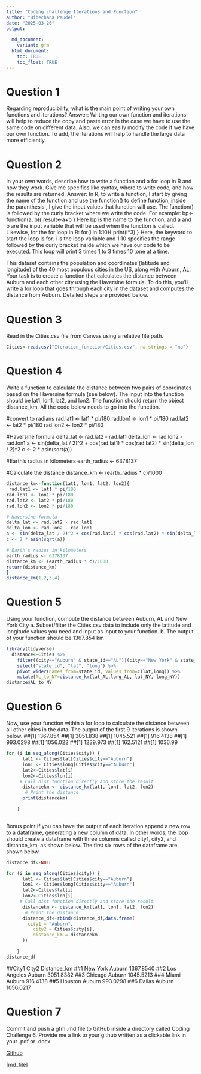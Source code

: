 ```yaml
---
title: "Coding challenge Iterations and Function"
author: "Bibechana Paudel"
date: "2025-03-26"
output: 
  
  md_document: 
    variant: gfm  
  html_document:
    toc: TRUE
    toc_float: TRUE
---
```


# Question 1

Regarding reproducibility, what is the main point of writing your own functions and iterations? 
Answer: Writing our own function and iterations will help to reduce the copy and paste error in the case we have to use the same code on different data. Also, we can easily modify the code if we have our own function. To add, the iterations will help to handle the large data more efficiently.   

# Question 2

In your own words, describe how to write a function and a for loop in R and how they work. Give me specifics like syntax, where to write code, and how the results are returned. 
Answer: In R, to write a function, I start by giving the name of the function and use the function() to define function, inside the paranthesis , I give the input values that function will use. The function() is followed by the curly bracket where we write the code. 
For example: bp<-function(a, b){
result<-a+b
}
Here bp is the name to the function, and a and b  are the input variable that will be used when the function is called. 
Likewise, for the for loop in R:
for(i in 1:10){
print(i*3)
}
Here, the keyword to start the loop is for. i is the loop variable and 1:10 specifies the range followed by the curly bracket inside which we have our code to be executed. This loop will print 3 times 1 to 3 times 10 ,one at a time. 

This dataset contains the population and coordinates (latitude and longitude) of the 40 most populous cities in the US, along with Auburn, AL. Your task is to create a function that calculates the distance between Auburn and each other city using the Haversine formula. To do this, you'll write a for loop that goes through each city in the dataset and computes the distance from Auburn. Detailed steps are provided below.

# Question 3

Read in the Cities.csv file from Canvas using a relative file path.
```r
Cities<-read.csv("Iteration_function/Cities.csv", na.strings = "na")
```

# Question 4

Write a function to calculate the distance between two pairs of coordinates based on the Haversine formula (see below). The input into the function should be lat1, lon1, lat2, and lon2. The function should return the object distance_km. All the code below needs to go into the function.

#convert to radians
rad.lat1 <- lat1 * pi/180
rad.lon1 <- lon1 * pi/180
rad.lat2 <- lat2 * pi/180
rad.lon2 <- lon2 * pi/180

#Haversine formula
delta_lat <- rad.lat2 - rad.lat1
delta_lon <- rad.lon2 - rad.lon1
a <- sin(delta_lat / 2)^2 + cos(rad.lat1) * cos(rad.lat2) * sin(delta_lon / 2)^2
c <- 2 * asin(sqrt(a)) 

#Earth's radius in kilometers
earth_radius <- 6378137

#Calculate the distance
distance_km <- (earth_radius * c)/1000
```r
distance_km<-function(lat1, lon1, lat2, lon2){
 rad.lat1 <- lat1 * pi/180
rad.lon1 <- lon1 * pi/180
rad.lat2 <- lat2 * pi/180
rad.lon2 <- lon2 * pi/180

# Haversine formula
delta_lat <- rad.lat2 - rad.lat1
delta_lon <- rad.lon2 - rad.lon1
a <- sin(delta_lat / 2)^2 + cos(rad.lat1) * cos(rad.lat2) * sin(delta_lon / 2)^2
c <- 2 * asin(sqrt(a)) 

# Earth's radius in kilometers
earth_radius <- 6378137
distance_km <- (earth_radius * c)/1000
return(distance_km)
}
distance_km(1,2,3,4)
```


# Question 5
Using your function, compute the distance between Auburn, AL and New York City 
a.	Subset/filter the Cities.csv data to include only the latitude and longitude values you need and input as input to your function. 
b.	The output of your function should be 1367.854 km
```r
library(tidyverse)
  distance<-Cities %>% 
    filter((city=="Auburn" & state_id=="AL")|(city=="New York" & state_id=="NY")) %>%
    select("state_id", "lat", "long") %>%
    pivot_wider(names_from=state_id, values_from=c(lat,long)) %>% 
    mutate(AL_to_NY=distance_km(lat_AL,long_AL, lat_NY, long_NY)) 
distance$AL_to_NY
```

# Question 6
Now, use your function within a for loop to calculate the distance between all other cities in the data. The output of the first 9 iterations is shown below. 
##[1] 1367.854
##[1] 3051.838
##[1] 1045.521
##[1] 916.4138
##[1] 993.0298
##[1] 1056.022
##[1] 1239.973
##[1] 162.5121
##[1] 1036.99
```r
for (i in seq_along(Cities$city)) {
      lat1 <- Cities$lat[Cities$city=="Auburn"]
      lon1 <- Cities$long[Cities$city=="Auburn"]
      lat2<-Cities$lat[i]
      lon2<-Cities$lon[i]
     # Call dist function directly and store the result
      distancekm <- distance_km(lat1, lon1, lat2, lon2)
       # Print the distance
      print(distancekm)

    }
 

```

Bonus point if you can have the output of each iteration append a new row to a dataframe, generating a new column of data. In other words, the loop should create a dataframe with three columns called city1, city2, and distance_km, as shown below. The first six rows of the dataframe are shown below.

```r
distance_df<-NULL

for (i in seq_along(Cities$city)) {
      lat1 <- Cities$lat[Cities$city=="Auburn"]
      lon1 <- Cities$long[Cities$city=="Auburn"]
      lat2<-Cities$lat[i]
      lon2<-Cities$lon[i]
     # Call dist function directly and store the result
      distancekm <- distance_km(lat1, lon1, lat2, lon2)
       # Print the distance
      distance_df<-rbind(distance_df,data.frame(
        city1 = "Auburn",
          city2 = Cities$city[i],
          distance_km = distancekm
      ))

    }
distance_df
```
##City1  City2 Distance_km
##1 New York Auburn   1367.8540
##2 Los Angeles Auburn   3051.8382
##3     Chicago Auburn   1045.5213
##4       Miami Auburn    916.4138
##5     Houston Auburn    993.0298
##6      Dallas Auburn   1056.0217


# Question 7

Commit and push a gfm .md file to GitHub inside a directory called Coding Challenge 6. Provide me a link to your github written as a clickable link in your .pdf or .docx

[Github](https://github.com/BibechanaPaudel/Reproducibility-class/tree/main/Iteration_function)

[md_file]



